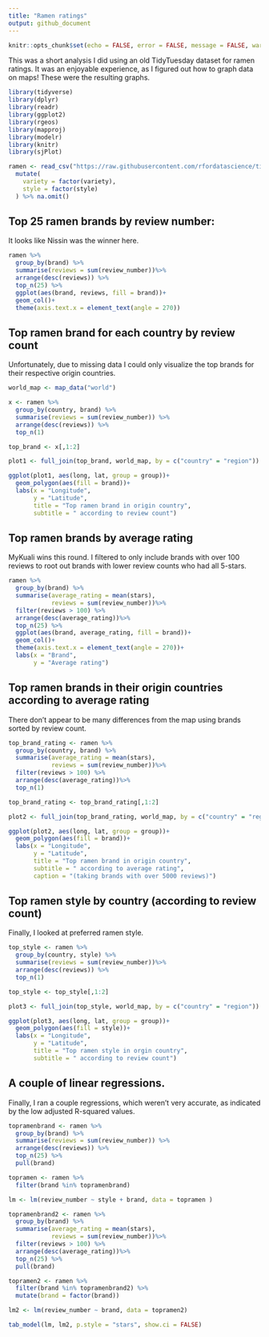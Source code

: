 ```yaml
---
title: "Ramen ratings"
output: github_document
---
```


```r
knitr::opts_chunk$set(echo = FALSE, error = FALSE, message = FALSE, warning = FALSE)
```

This was a short analysis I did using an old TidyTuesday dataset for ramen ratings. It was an enjoyable experience, as I figured out how to graph data on maps! These were the resulting graphs.

```r
library(tidyverse)
library(dplyr)
library(readr)
library(ggplot2)
library(rgeos)
library(mapproj)
library(modelr)
library(knitr)
library(sjPlot)

ramen <- read_csv("https://raw.githubusercontent.com/rfordatascience/tidytuesday/master/data/2019/2019-06-04/ramen_ratings.csv") %>%
  mutate(
    variety = factor(variety),
    style = factor(style)
  ) %>% na.omit()

```

## Top 25 ramen brands by review number:

It looks like Nissin was the winner here.

```r
ramen %>% 
  group_by(brand) %>% 
  summarise(reviews = sum(review_number))%>% 
  arrange(desc(reviews)) %>% 
  top_n(25) %>% 
  ggplot(aes(brand, reviews, fill = brand))+
  geom_col()+
  theme(axis.text.x = element_text(angle = 270))
```

## Top ramen brand for each country by review count

Unfortunately, due to missing data I could only visualize the top brands for their respective origin countries.

```r
world_map <- map_data("world")

x <- ramen %>% 
  group_by(country, brand) %>% 
  summarise(reviews = sum(review_number)) %>% 
  arrange(desc(reviews)) %>% 
  top_n(1) 

top_brand <- x[,1:2]

plot1 <- full_join(top_brand, world_map, by = c("country" = "region"))

ggplot(plot1, aes(long, lat, group = group))+
  geom_polygon(aes(fill = brand))+
  labs(x = "Longitude",
       y = "Latitude",
       title = "Top ramen brand in origin country",
       subtitle = " according to review count")

```

## Top ramen brands by average rating

MyKuali wins this round. I filtered to only include brands with over 100 reviews to root out brands with lower review counts who had all 5-stars.

```r
ramen %>% 
  group_by(brand) %>% 
  summarise(average_rating = mean(stars),
            reviews = sum(review_number))%>% 
  filter(reviews > 100) %>% 
  arrange(desc(average_rating))%>% 
  top_n(25) %>% 
  ggplot(aes(brand, average_rating, fill = brand))+
  geom_col()+
  theme(axis.text.x = element_text(angle = 270))+
  labs(x = "Brand",
       y = "Average rating")


```

## Top ramen brands in their origin countries according to average rating

There don't appear to be many differences from the map using brands sorted by review count.

```r
top_brand_rating <- ramen %>% 
  group_by(country, brand) %>% 
  summarise(average_rating = mean(stars),
            reviews = sum(review_number))%>% 
  filter(reviews > 100) %>% 
  arrange(desc(average_rating))%>% 
  top_n(1)

top_brand_rating <- top_brand_rating[,1:2]

plot2 <- full_join(top_brand_rating, world_map, by = c("country" = "region"))

ggplot(plot2, aes(long, lat, group = group))+
  geom_polygon(aes(fill = brand))+
  labs(x = "Longitude",
       y = "Latitude",
       title = "Top ramen brand in origin country",
       subtitle = " according to average rating",
       caption = "(taking brands with over 5000 reviews)")
```


## Top ramen style by country (according to review count)

Finally, I looked at preferred ramen style.

```r
top_style <- ramen %>% 
  group_by(country, style) %>% 
  summarise(reviews = sum(review_number))%>%
  arrange(desc(reviews)) %>% 
  top_n(1)

top_style <- top_style[,1:2]  

plot3 <- full_join(top_style, world_map, by = c("country" = "region"))

ggplot(plot3, aes(long, lat, group = group))+
  geom_polygon(aes(fill = style))+
  labs(x = "Longitude",
       y = "Latitude",
       title = "Top ramen style in orgin country",
       subtitle = " according to review count")
```

## A couple of linear regressions.

Finally, I ran a couple regressions, which weren't very accurate, as indicated by the low adjusted R-squared values.

```r
topramenbrand <- ramen %>% 
  group_by(brand) %>% 
  summarise(reviews = sum(review_number)) %>% 
  arrange(desc(reviews)) %>% 
  top_n(25) %>% 
  pull(brand)

topramen <- ramen %>% 
  filter(brand %in% topramenbrand)

lm <- lm(review_number ~ style + brand, data = topramen )

topramenbrand2 <- ramen %>% 
  group_by(brand) %>% 
  summarise(average_rating = mean(stars),
            reviews = sum(review_number))%>% 
  filter(reviews > 100) %>% 
  arrange(desc(average_rating))%>% 
  top_n(25) %>% 
  pull(brand)

topramen2 <- ramen %>%
  filter(brand %in% topramenbrand2) %>% 
  mutate(brand = factor(brand))

lm2 <- lm(review_number ~ brand, data = topramen2)

tab_model(lm, lm2, p.style = "stars", show.ci = FALSE)
```